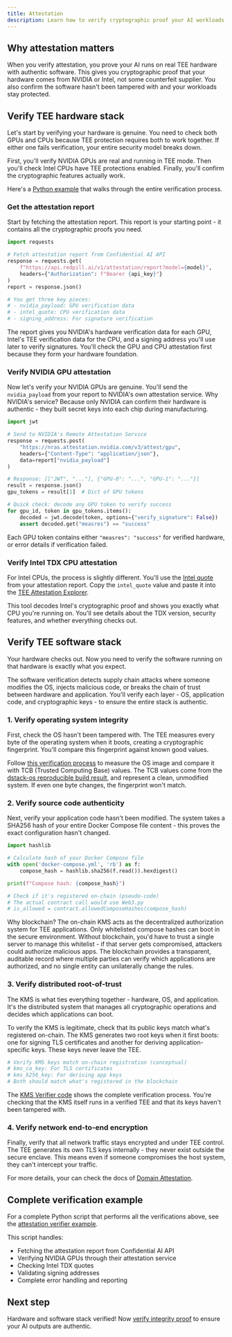 ```yaml
---
title: Attestation
description: Learn how to verify cryptographic proof your AI workloads run in genuine TEE hardware with verified software
---
```


## Why attestation matters

When you verify attestation, you prove your AI runs on real TEE hardware with authentic software. This gives you cryptographic proof that your hardware comes from NVIDIA or Intel, not some counterfeit supplier. You also confirm the software hasn't been tampered with and your workloads stay protected.

## Verify TEE hardware stack

Let's start by verifying your hardware is genuine. You need to check both GPUs and CPUs because TEE protection requires both to work together. If either one fails verification, your entire security model breaks down.

First, you'll verify NVIDIA GPUs are real and running in TEE mode. Then you'll check Intel CPUs have TEE protections enabled. Finally, you'll confirm the cryptographic features actually work.

Here's a [Python example](https://github.com/Phala-Network/confidential-ai-verifier/blob/f606cf8675b6d920cdec49f46c5624cbcd7f2f16/examples/attestation_verifier.py) that walks through the entire verification process.

### Get the attestation report

Start by fetching the attestation report. This report is your starting point - it contains all the cryptographic proofs you need.

```python
import requests

# Fetch attestation report from Confidential AI API
response = requests.get(
    f"https://api.redpill.ai/v1/attestation/report?model={model}",
    headers={"Authorization": f"Bearer {api_key}"}
)
report = response.json()

# You get three key pieces:
# - nvidia_payload: GPU verification data
# - intel_quote: CPU verification data
# - signing_address: For signature verification
```

The report gives you NVIDIA's hardware verification data for each GPU, Intel's TEE verification data for the CPU, and a signing address you'll use later to verify signatures. You'll check the GPU and CPU attestation first because they form your hardware foundation.

### Verify NVIDIA GPU attestation

Now let's verify your NVIDIA GPUs are genuine. You'll send the `nvidia_payload` from your report to NVIDIA's own attestation service. Why NVIDIA's service? Because only NVIDIA can confirm their hardware is authentic - they built secret keys into each chip during manufacturing.

```python
import jwt

# Send to NVIDIA's Remote Attestation Service
response = requests.post(
    "https://nras.attestation.nvidia.com/v3/attest/gpu",
    headers={"Content-Type": "application/json"},
    data=report["nvidia_payload"]
)

# Response: [["JWT", "..."], {"GPU-0": "...", "GPU-1": "..."}]
result = response.json()
gpu_tokens = result[1]  # Dict of GPU tokens

# Quick check: decode any GPU token to verify success
for gpu_id, token in gpu_tokens.items():
    decoded = jwt.decode(token, options={"verify_signature": False})
    assert decoded.get("measres") == "success"
```

Each GPU token contains either `"measres": "success"` for verified hardware, or error details if verification failed.

### Verify Intel TDX CPU attestation

For Intel CPUs, the process is slightly different. You'll use the [Intel quote](https://github.com/Phala-Network/confidential-ai-verifier/blob/f606cf8675b6d920cdec49f46c5624cbcd7f2f16/examples/attestation_verifier.py#L72) from your attestation report. Copy the `intel_quote` value and paste it into the [TEE Attestation Explorer](https://proof.t16z.com/).

This tool decodes Intel's cryptographic proof and shows you exactly what CPU you're running on. You'll see details about the TDX version, security features, and whether everything checks out.

## Verify TEE software stack

Your hardware checks out. Now you need to verify the software running on that hardware is exactly what you expect.

The software verification detects supply chain attacks where someone modifies the OS, injects malicious code, or breaks the chain of trust between hardware and application. You'll verify each layer - OS, application code, and cryptographic keys - to ensure the entire stack is authentic.

### 1. Verify operating system integrity

First, check the OS hasn't been tampered with. The TEE measures every byte of the operating system when it boots, creating a cryptographic fingerprint. You'll compare this fingerprint against known good values.

Follow [this verification process](https://github.com/Phala-Network/dstack-verifier/blob/95689c41/src/verification/osVerification.ts#L13-L27) to measure the OS image and compare it with TCB (Trusted Computing Base) values. The TCB values come from the [dstack-os reproducible build result](https://github.com/Dstack-TEE/meta-dstack?tab=readme-ov-file#reproducible-build-the-guest-image), and represent a clean, unmodified system. If even one byte changes, the fingerprint won't match.

### 2. Verify source code authenticity

Next, verify your application code hasn't been modified. The system takes a SHA256 hash of your entire Docker Compose file content - this proves the exact configuration hasn't changed.

```python
import hashlib

# Calculate hash of your Docker Compose file
with open('docker-compose.yml', 'rb') as f:
    compose_hash = hashlib.sha256(f.read()).hexdigest()

print(f"Compose hash: {compose_hash}")

# Check if it's registered on-chain (pseudo-code)
# The actual contract call would use Web3.py
# is_allowed = contract.allowedComposeHashes(compose_hash)
```

Why blockchain? The on-chain KMS acts as the decentralized authorization system for TEE applications. Only whitelisted compose hashes can boot in the secure environment. Without blockchain, you'd have to trust a single server to manage this whitelist - if that server gets compromised, attackers could authorize malicious apps. The blockchain provides a transparent, auditable record where multiple parties can verify which applications are authorized, and no single entity can unilaterally change the rules.

### 3. Verify distributed root-of-trust

The KMS is what ties everything together - hardware, OS, and application. It's the distributed system that manages all cryptographic operations and decides which applications can boot.

To verify the KMS is legitimate, check that its public keys match what's registered on-chain. The KMS generates two root keys when it first boots: one for signing TLS certificates and another for deriving application-specific keys. These keys never leave the TEE.

```python
# Verify KMS keys match on-chain registration (conceptual)
# kms_ca_key: For TLS certificates
# kms_k256_key: For deriving app keys
# Both should match what's registered in the blockchain
```

The [KMS Verifier code](https://github.com/Phala-Network/dstack-verifier/blob/95689c415cad165033c700979cd26225c56c8d1c/src/verifiers/kmsVerifier.ts#L27) shows the complete verification process. You're checking that the KMS itself runs in a verified TEE and that its keys haven't been tampered with.

### 4. Verify network end-to-end encryption

Finally, verify that all network traffic stays encrypted and under TEE control. The TEE generates its own TLS keys internally - they never exist outside the secure enclave. This means even if someone compromises the host system, they can't intercept your traffic.

For more details, your can check the docs of [Domain Attestation](/phala-cloud/networking/domain-attestation).

## Complete verification example

For a complete Python script that performs all the verifications above, see the [attestation verifier example](https://github.com/Phala-Network/confidential-ai-verifier/blob/f606cf8675b6d920cdec49f46c5624cbcd7f2f16/examples/attestation_verifier.py).

This script handles:
- Fetching the attestation report from Confidential AI API
- Verifying NVIDIA GPUs through their attestation service
- Checking Intel TDX quotes
- Validating signing addresses
- Complete error handling and reporting

## Next step

Hardware and software stack verified! Now [verify integrity proof](./verify-signature) to ensure your AI outputs are authentic.
